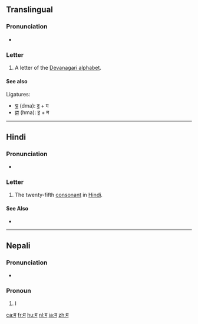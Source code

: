 {{Devanagari character info|hex=092E|name=DEVANAGARI LETTER MA|image=[[File:Deva-ma.png|100px]]}}
{{also|स|भ|ম}}
==Translingual==

===Pronunciation===
* {{IPA|/mə/|lang=mul}}

===Letter===
{{head|mul|letter}}

# A letter of the [[Devanagari alphabet]].

====See also====
Ligatures:
* [[द्म]] (dma): [[द]] + म
* [[ह्म]] (hma): [[ह]] + म

----

==Hindi==

===Pronunciation===
* {{IPA|/mə/|lang=hi}}

===Letter===
{{head|hi|letter}}

# The twenty-fifth [[consonant]] in [[Hindi]].

====See Also====

* {{list:Devanagari script letters/hi}}

----

==Nepali==

===Pronunciation===
* {{IPA|/mə/|lang=ne}}

===Pronoun===
{{ne-pos|pronoun}}

# I {{qualifier|first person singular pronoun}}

[[ca:म]]
[[fr:म]]
[[hu:म]]
[[nl:म]]
[[ja:म]]
[[zh:म]]